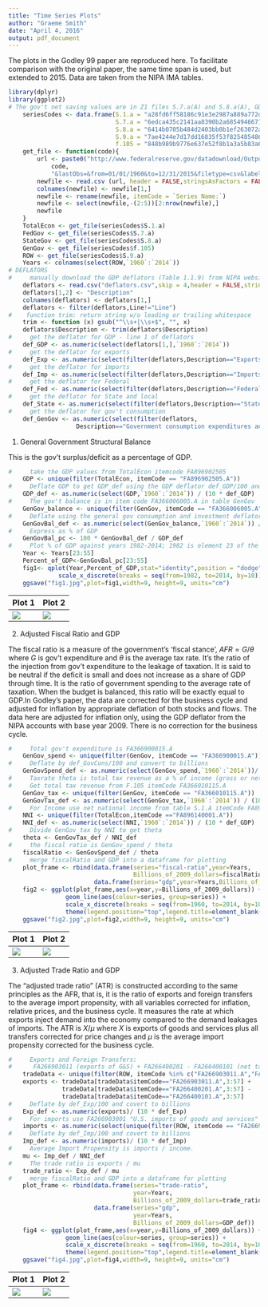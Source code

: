 ```yaml
---
title: "Time Series Plots"
author: "Graeme Smith"
date: "April 4, 2016"
output: pdf_document
---
```


The plots in the Godley 99 paper are reproduced here. To facilitate comparison with the original paper, the same time span is used, but extended to 2015. Data are taken from the NIPA IMA tables.

```r
library(dplyr)
library(ggplot2)
# The gov't net saving values are in Z1 files S.7.a(A) and S.8.a(A), GDP is in S.1.a(A)
    seriesCodes <- data.frame(S.1.a = "a28fd6ff58186c91e3e2987a889a772d",
                              S.7.a = "6edca435c2141aa8390b2a6854946677",
                              S.8.a = "6414b0705b484d2403bb0b1ef263072a",
                              S.9.a = "7ae4244e7d17dd16835f53f825485486",
                              f.105 = "848b989b9776e637e52f8b1a3a5b83a6")
    get_file <- function(code){
        url <- paste0("http://www.federalreserve.gov/datadownload/Output.aspx?rel=Z1&series=",
            code,
            "&lastObs=&from=01/01/1960&to=12/31/2015&filetype=csv&label=include&layout=seriesrow")
        newfile <- read.csv (url, header = FALSE,stringsAsFactors = FALSE)
        colnames(newfile) <- newfile[1,]
        newfile <- rename(newfile, itemCode = `Series Name:`)
        newfile <- select(newfile,-(2:5))[2:nrow(newfile),]
        newfile
    }
    TotalEcon <- get_file(seriesCodes$S.1.a)
    FedGov <- get_file(seriesCodes$S.7.a)
    StateGov <- get_file(seriesCodes$S.8.a)
    GenGov <- get_file(seriesCodes$f.105)
    ROW <- get_file(seriesCodes$S.9.a)
    Years <- colnames(select(ROW,`1960`:`2014`))
# DEFLATORS
#     manually download the GDP deflators (Table 1.1.9) from NIPA website into file deflators.csv
    deflators <- read.csv("deflators.csv",skip = 4,header = FALSE,stringsAsFactors = FALSE)
    deflators[1,2] <- "Description"
    colnames(deflators) <- deflators[1,]
    deflators <- filter(deflators,Line!="Line")
#    function trim: return string w/o leading or trailing whitespace
    trim <- function (x) gsub("^\\s+|\\s+$", "", x)
    deflators$Description <- trim(deflators$Description)
#     get the deflator for GDP - line 1 of deflators
    def_GDP <- as.numeric(select(deflators[1,],`1960`:`2014`))
#     get the deflator for exports
    def_Exp <- as.numeric(select(filter(deflators,Description=="Exports"),`1960`:`2014`))
#     get the deflator for imports
    def_Imp <- as.numeric(select(filter(deflators,Description=="Imports"),`1960`:`2014`))
#     get the deflator for Federal
    def_Fed <- as.numeric(select(filter(deflators,Description=="Federal"),`1960`:`2014`))
#     get the deflator for State and local
    def_State <- as.numeric(select(filter(deflators,Description=="State and local"),`1960`:`2014`))
#     get the deflator for gov't consumption
    def_GenGov <- as.numeric(select(filter(deflators,
                   Description=="Government consumption expenditures and gross investment"),`1960`:`2014`))
```

1. General Government Structural Balance

This is the gov't surplus/deficit as a percentage of GDP.

```r
#     take the GDP values from TotalEcon itemcode FA896902505 
    GDP <- unique(filter(TotalEcon, itemCode == "FA896902505.A"))
#     Deflate GDP to get GDP_def using the GDP deflator def_GDP/100 and divide by 1000 to get billions
    GDP_def <- as.numeric(select(GDP,`1960`:`2014`)) / (10 * def_GDP)
#     The gov't balance is in item code FA366006005.A in table GenGov
    GenGov_balance <- unique(filter(GenGov, itemCode == "FA366006005.A"))
#     Deflate using the general gov consumption and investment deflator
    GenGovBal_def <- as.numeric(select(GenGov_balance,`1960`:`2014`)) / (10 * def_GenGov)
#     Express as % of GDP
    GenGovBal_pc <- 100 * GenGovBal_def / GDP_def
#     Plot % of GDP against years 1982-2014; 1982 is element 23 of the vector
    Year <- Years[23:55]
    Percent_of_GDP<-GenGovBal_pc[23:55]
    fig1<- qplot(Year,Percent_of_GDP,stat="identity",position = "dodge",geom="bar")+
              scale_x_discrete(breaks = seq(from=1982, to=2014, by=10))
    ggsave("fig1.jpg",plot=fig1,width=9, height=9, units="cm")
```

Plot 1                   | Plot 2
-------------------------|--------------
![](godley fig 1.jpg)    | ![](fig1.jpg)


2. Adjusted Fiscal Ratio and GDP

The fiscal ratio is a measure of the government's 'fiscal stance',  $AFR = G / \theta$ where $G$ is gov't expenditure and $\theta$ is the average tax rate. It's the ratio of the injection from gov't expenditure to the leakage of taxation. It is said to be neutral if the deficit is small and does not increase as a share of GDP through time. It is the ratio of government spending to the average rate of taxation. When the budget is balanced, this ratio will be exactly equal to GDP.In Godley's paper, the data are corrected for the business cycle and adjusted for inflation by appropriate deflation of both stocks and flows. The data here are adjusted for inflation only, using the GDP deflator from the NIPA accounts with base year 2009. There is no correction for the business cycle. 

```r
#     Total gov't expenditure is FA366900015.A
    GenGov_spend <- unique(filter(GenGov, itemCode == "FA366900015.A"))
#     Deflate by def_GovCons/100 and convert to billions
    GenGovSpend_def <- as.numeric(select(GenGov_spend,`1960`:`2014`))/ (10 * def_GenGov)
#     Taxrate theta is total tax revenue as a % of income (gross or net?)
#     Get total tax revenue from F.105 itemCode FA366010115.A
    GenGov_tax <- unique(filter(GenGov, itemCode == "FA366010115.A"))
    GenGovTax_def <- as.numeric(select(GenGov_tax,`1960`:`2014`)) / (10 * def_GDP)
#     For Income use net national income from table S.1.A itemCode FA896140001
    NNI <- unique(filter(TotalEcon,itemCode =="FA896140001.A"))
    NNI_def <- as.numeric(select(NNI,`1960`:`2014`)) / (10 * def_GDP)
#     Divide GenGov_tax by NNI to get theta
    theta <- GenGovTax_def / NNI_def
#     the fiscal ratio is GenGov_spend / theta
    fiscalRatio <- GenGovSpend_def / theta
#     merge fiscalRatio and GDP into a dataframe for plotting
    plot_frame <- rbind(data.frame(series="fiscal-ratio",year=Years,
                                   Billions_of_2009_dollars=fiscalRatio),
                        data.frame(series="gdp",year=Years,Billions_of_2009_dollars=GDP_def))
    fig2 <- ggplot(plot_frame,aes(x=year,y=Billions_of_2009_dollars)) + 
                geom_line(aes(colour=series, group=series)) +
                scale_x_discrete(breaks = seq(from=1960, to=2014, by=10)) +
                theme(legend.position="top",legend.title=element_blank())
    ggsave("fig2.jpg",plot=fig2,width=9, height=9, units="cm")
```

Plot 1                   | Plot 2
-------------------------|--------------
![](godley fig 2.jpg)    | ![](fig2.jpg)

3. Adjusted Trade Ratio and GDP

The "adjusted trade ratio" (ATR) is constructed according to the same principles as the AFR, that is, it is the ratio of exports and foreign transfers to the average import propensity, with all variables corrected for inflation, relative prices, and the business cycle. It measures the rate at which exports inject demand into the economy compared to the demand leakages of imports. The ATR is $X / \mu$ where $X$ is exports of goods and services plus all transfers corrected for price changes and $\mu$ is the average import propensity corrected for the business cycle.

```r
#     Exports and Foreign Transfers:
#      FA266903011 (exports of G&S) + FA266400201 - FA266400101 (net taxes and transfers) in table S.9.a
    tradeData <- unique(filter(ROW, itemCode %in% c("FA266903011.A","FA266400201.A","FA266400101.A")))
    exports <- tradeData[tradeData$itemCode=="FA266903011.A",3:57] +
               tradeData[tradeData$itemCode=="FA266400201.A",3:57] -
               tradeData[tradeData$itemCode=="FA266400101.A",3:57]
#     Deflate by def_Exp/100 and covert to billions
    Exp_def <- as.numeric(exports)/ (10 * def_Exp)
#     For imports use FA266903001 "U.S. imports of goods and services"
    imports <- as.numeric(select(unique(filter(ROW, itemCode == "FA266903001.A")),`1960`:`2014`))
#     Deflate by def_Imp/100 and covert to billions
    Imp_def <- as.numeric(imports)/ (10 * def_Imp)
#     Average Import Propensity is imports / income.
    mu <- Imp_def / NNI_def
#     The trade ratio is exports / mu
    trade_ratio <- Exp_def / mu
#     merge fiscalRatio and GDP into a dataframe for plotting
    plot_frame <- rbind(data.frame(series="trade-ratio",
                                   year=Years,
                                   Billions_of_2009_dollars=trade_ratio),
                        data.frame(series="gdp",
                                   year=Years,
                                   Billions_of_2009_dollars=GDP_def))
    fig4 <- ggplot(plot_frame,aes(x=year,y=Billions_of_2009_dollars)) + 
                geom_line(aes(colour=series, group=series)) +
                scale_x_discrete(breaks = seq(from=1960, to=2014, by=10)) +
                theme(legend.position="top",legend.title=element_blank())
    ggsave("fig4.jpg",plot=fig4,width=9, height=9, units="cm")
```

Plot 1                   | Plot 2
-------------------------|--------------
![](godley fig 4.jpg)    | ![](fig4.jpg)




